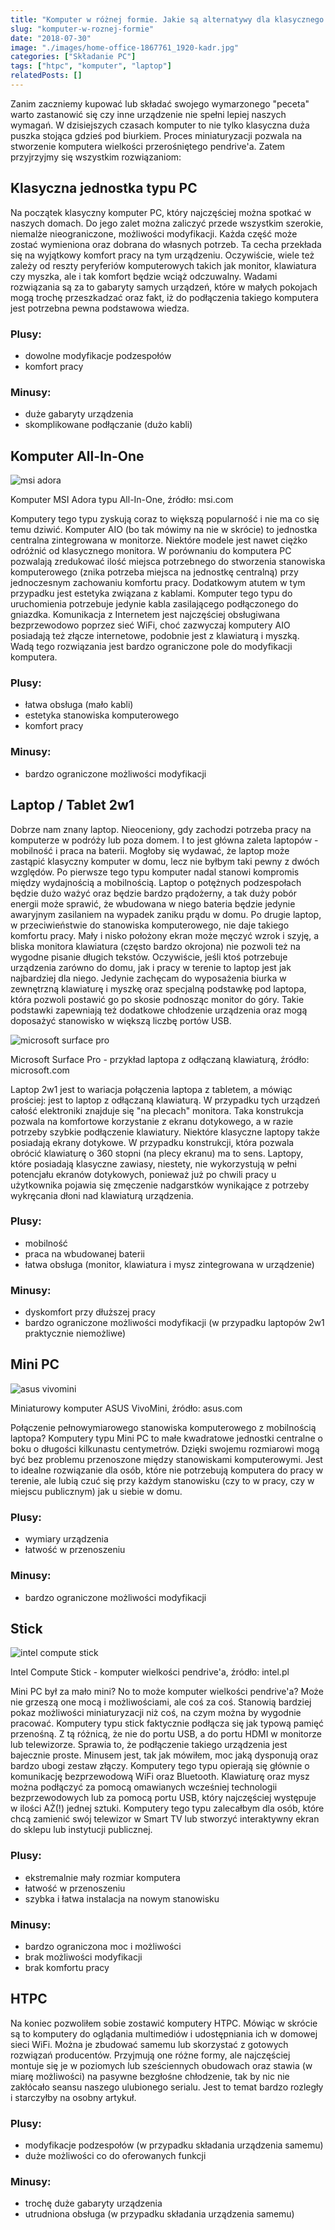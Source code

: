 ```yaml
---
title: "Komputer w różnej formie. Jakie są alternatywy dla klasycznego peceta?"
slug: "komputer-w-roznej-formie"
date: "2018-07-30"
image: "./images/home-office-1867761_1920-kadr.jpg"
categories: ["Składanie PC"]
tags: ["htpc", "komputer", "laptop"]
relatedPosts: []
---
```



Zanim zaczniemy kupować lub składać swojego wymarzonego "peceta" warto zastanowić się czy inne urządzenie nie spełni lepiej naszych wymagań. W dzisiejszych czasach komputer to nie tylko klasyczna duża puszka stojąca gdzieś pod biurkiem. Proces miniaturyzacji pozwala na stworzenie komputera wielkości przerośniętego pendrive'a. Zatem przyjrzyjmy się wszystkim rozwiązaniom:

## Klasyczna jednostka typu PC

Na początek klasyczny komputer PC, który najczęściej można spotkać w naszych domach. Do jego zalet można zaliczyć przede wszystkim szerokie, niemalże nieograniczone, możliwości modyfikacji. Każda część może zostać wymieniona oraz dobrana do własnych potrzeb. Ta cecha przekłada się na wyjątkowy komfort pracy na tym urządzeniu. Oczywiście, wiele też zależy od reszty peryferiów komputerowych takich jak monitor, klawiatura czy myszka, ale i tak komfort będzie wciąż odczuwalny. Wadami rozwiązania są za to gabaryty samych urządzeń, które w małych pokojach mogą trochę przeszkadzać oraz fakt, iż do podłączenia takiego komputera jest potrzebna pewna podstawowa wiedza.

### Plusy:

- dowolne modyfikacje podzespołów
- komfort pracy

### Minusy:

- duże gabaryty urządzenia
- skomplikowane podłączanie (dużo kabli)

## Komputer All-In-One

![msi adora](images/msi-adora-msicom-kadr.jpg)

<ImageDescription>Komputer MSI Adora typu All-In-One, źródło: msi.com</ImageDescription>


Komputery tego typu zyskują coraz to większą popularność i nie ma co się temu dziwić. Komputer AIO (bo tak mówimy na nie w skrócie) to jednostka centralna zintegrowana w monitorze. Niektóre modele jest nawet ciężko odróżnić od klasycznego monitora. W porównaniu do komputera PC pozwalają zredukować ilość miejsca potrzebnego do stworzenia stanowiska komputerowego (znika potrzeba miejsca na jednostkę centralną) przy jednoczesnym zachowaniu komfortu pracy. Dodatkowym atutem w tym przypadku jest estetyka związana z kablami. Komputer tego typu do uruchomienia potrzebuje jedynie kabla zasilającego podłączonego do gniazdka. Komunikacja z Internetem jest najczęściej obsługiwana bezprzewodowo poprzez sieć WiFi, choć zazwyczaj komputery AIO posiadają też złącze internetowe, podobnie jest z klawiaturą i myszką. Wadą tego rozwiązania jest bardzo ograniczone pole do modyfikacji komputera.

### Plusy:

- łatwa obsługa (mało kabli)
- estetyka stanowiska komputerowego
- komfort pracy

### Minusy:

- bardzo ograniczone możliwości modyfikacji

## Laptop / Tablet 2w1

Dobrze nam znany laptop. Nieoceniony, gdy zachodzi potrzeba pracy na komputerze w podróży lub poza domem. I to jest główna zaleta laptopów - mobilność i praca na baterii. Mogłoby się wydawać, że laptop może zastąpić klasyczny komputer w domu, lecz nie byłbym taki pewny z dwóch względów. Po pierwsze tego typu komputer nadal stanowi kompromis między wydajnością a mobilnością. Laptop o potężnych podzespołach będzie dużo ważyć oraz będzie bardzo prądożerny, a tak duży pobór energii może sprawić, że wbudowana w niego bateria będzie jedynie awaryjnym zasilaniem na wypadek zaniku prądu w domu. Po drugie laptop, w przeciwieństwie do stanowiska komputerowego, nie daje takiego komfortu pracy. Mały i nisko położony ekran może męczyć wzrok i szyję, a bliska monitora klawiatura (często bardzo okrojona) nie pozwoli też na wygodne pisanie długich tekstów. Oczywiście, jeśli ktoś potrzebuje urządzenia zarówno do domu, jak i pracy w terenie to laptop jest jak najbardziej dla niego. Jedynie zachęcam do wyposażenia biurka w zewnętrzną klawiaturę i myszkę oraz specjalną podstawkę pod laptopa, która pozwoli postawić go po skosie podnosząc monitor do góry. Takie podstawki zapewniają też dodatkowe chłodzenie urządzenia oraz mogą doposażyć stanowisko w większą liczbę portów USB.

![microsoft surface pro](images/microsoft-surface-pro-microsoftcom-kadr.jpg)

<ImageDescription>Microsoft Surface Pro - przykład laptopa z odłączaną klawiaturą, źródło: microsoft.com</ImageDescription>

Laptop 2w1 jest to wariacja połączenia laptopa z tabletem, a mówiąc prościej: jest to laptop z odłączaną klawiaturą. W przypadku tych urządzeń całość elektroniki znajduje się "na plecach" monitora. Taka konstrukcja pozwala na komfortowe korzystanie z ekranu dotykowego, a w razie potrzeby szybkie podłączenie klawiatury. Niektóre klasyczne laptopy także posiadają ekrany dotykowe. W przypadku konstrukcji, która pozwala obrócić klawiaturę o 360 stopni (na plecy ekranu) ma to sens. Laptopy, które posiadają klasyczne zawiasy, niestety, nie wykorzystują w pełni potencjału ekranów dotykowych, ponieważ już po chwili pracy u użytkownika pojawia się zmęczenie nadgarstków wynikające z potrzeby wykręcania dłoni nad klawiaturą urządzenia.

### Plusy:

- mobilność
- praca na wbudowanej baterii
- łatwa obsługa (monitor, klawiatura i mysz zintegrowana w urządzenie)

### Minusy:

- dyskomfort przy dłuższej pracy
- bardzo ograniczone możliwości modyfikacji (w przypadku laptopów 2w1 praktycznie niemożliwe)

<AdSense/>

## Mini PC

![asus vivomini](images/asus-vivomini-un45-asuscom-kadr.jpg)

<ImageDescription>Miniaturowy komputer ASUS VivoMini, źródło: asus.com</ImageDescription>

Połączenie pełnowymiarowego stanowiska komputerowego z mobilnością laptopa? Komputery typu Mini PC to małe kwadratowe jednostki centralne o boku o długości kilkunastu centymetrów. Dzięki swojemu rozmiarowi mogą być bez problemu przenoszone między stanowiskami komputerowymi. Jest to idealne rozwiązanie dla osób, które nie potrzebują komputera do pracy w terenie, ale lubią czuć się przy każdym stanowisku (czy to w pracy, czy w miejscu publicznym) jak u siebie w domu.

### Plusy:

- wymiary urządzenia
- łatwość w przenoszeniu

### Minusy:

- bardzo ograniczone możliwości modyfikacji

## Stick

![intel compute stick](images/intel-compute-stick-intelpl-kadr.jpg)

<ImageDescription>Intel Compute Stick - komputer wielkości pendrive'a, źródło: intel.pl</ImageDescription>

Mini PC był za mało mini? No to może komputer wielkości pendrive'a? Może nie grzeszą one mocą i możliwościami, ale coś za coś. Stanowią bardziej pokaz możliwości miniaturyzacji niż coś, na czym można by wygodnie pracować. Komputery typu stick faktycznie podłącza się jak typową pamięć przenośną. Z tą różnicą, że nie do portu USB, a do portu HDMI w monitorze lub telewizorze. Sprawia to, że podłączenie takiego urządzenia jest bajecznie proste. Minusem jest, tak jak mówiłem, moc jaką dysponują oraz bardzo ubogi zestaw złączy. Komputery tego typu opierają się głównie o komunikację bezprzewodową WiFi oraz Bluetooth. Klawiaturę oraz mysz można podłączyć za pomocą omawianych wcześniej technologii bezprzewodowych lub za pomocą portu USB, który najczęściej występuje w ilości AŻ(!) jednej sztuki. Komputery tego typu zalecałbym dla osób, które chcą zamienić swój telewizor w Smart TV lub stworzyć interaktywny ekran do sklepu lub instytucji publicznej.

### Plusy:

- ekstremalnie mały rozmiar komputera
- łatwość w przenoszeniu
- szybka i łatwa instalacja na nowym stanowisku

### Minusy:

- bardzo ograniczona moc i możliwości
- brak możliwości modyfikacji
- brak komfortu pracy

## HTPC

Na koniec pozwoliłem sobie zostawić komputery HTPC. Mówiąc w skrócie są to komputery do oglądania multimediów i udostępniania ich w domowej sieci WiFi. Można je zbudować samemu lub skorzystać z gotowych rozwiązań producentów. Przyjmują one różne formy, ale najczęściej montuje się je w poziomych lub sześciennych obudowach oraz stawia (w miarę możliwości) na pasywne bezgłośne chłodzenie, tak by nic nie zakłócało seansu naszego ulubionego serialu. Jest to temat bardzo rozległy i starczyłby na osobny artykuł.

### Plusy:

- modyfikacje podzespołów (w przypadku składania urządzenia samemu)
- duże możliwości co do oferowanych funkcji

### Minusy:

- trochę duże gabaryty urządzenia
- utrudniona obsługa (w przypadku składania urządzenia samemu)

<AssemblingPcFooter nextPost='/elementy-stanowiska-komputerowego'/>
